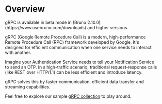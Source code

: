 
# Overview

<Callout emoji="">
    gRPC is available in beta mode in [Bruno 2.10.0](https://www.usebruno.com/downloads) and higher versions.
</Callout>

gRPC (Google Remote Procedure Call) is a modern, high-performance Remote Procedure Call (RPC) framework developed by Google. It's designed for efficient communication when one service needs to interact with another.

Imagine your Authentication Service needs to tell your Notification Service to send an OTP. In a high-traffic scenario, traditional request-response calls (like REST over HTTP/1.1) can be less efficient and introduce latency.

gRPC solves this by faster communication, efficient data transfer and streaming capabilities.


Feel free to explore our sample [gRPC collection](https://github.com/bruno-collections/gRPC-api-collection) to play around.

